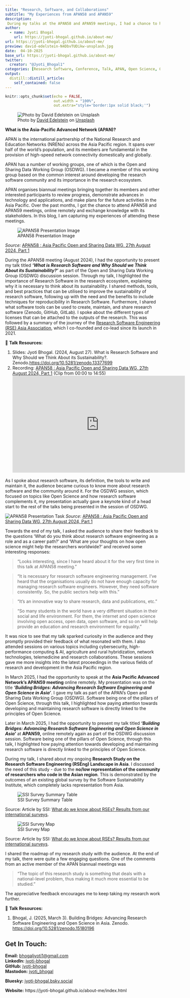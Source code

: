 ```yaml
---
title: "Research, Software, and Collaborations"
subtitle: "My Experiences from APAN58 and APAN59"
description: 
 During my talks at the APAN58 and APAN59 meetings, I had a chance to have interesting conversations and feedback, which I am sharing through this blog.
author:
  - name: Jyoti Bhogal
    url: https://jyoti-bhogal.github.io/about-me/
url: https://jyoti-bhogal.github.io/about-me/
preview: david-edelstein-N4DbvTUDikw-unsplash.jpg
date:  04-10-2025
base_url: https://jyoti-bhogal.github.io/about-me/
twitter:
  creator: "@Jyoti_Bhogal1"
categories: [Research Software, Conference, Talk, APAN, Open Science, Open Source] 
output:
  distill::distill_article:
    self_contained: false
---
```


```r
knitr::opts_chunk$set(echo = FALSE,
                      out.width = "100%",
                      out.extra="style='border:1px solid black;'")

```

![Photo by [David Edelstein](https://unsplash.com/@jlhopes?utm_content=creditCopyText&utm_medium=referral&utm_source=unsplash) on [Unsplash](https://unsplash.com/photos/mount-fuji-japan-N4DbvTUDikw?utm_content=creditCopyText&utm_medium=referral&utm_source=unsplash)](david-edelstein-N4DbvTUDikw-unsplash.jpg)  
  
**What is the Asia-Pacific Advanced Network (APAN)?**

APAN is the international partnership of the National Research and Education Networks (NRENs) across the Asia Pacific region. It spans over half of the world’s population, and its members are fundamental in the provision of high-speed network connectivity domestically and globally.

APAN has a number of working groups, one of which is the Open and Sharing Data Working Group (OSDWG). I  became a member of this working group based on the common interest around developing the research software community and its importance in the research ecosystem.

APAN organises biannual meetings bringing together its members and other interested participants to review progress, demonstrate advances in technology and applications, and make plans for the future activities in the Asia Pacific. Over the past months, I got the chance to attend APAN58 and APAN59 meetings, online remotely and exchange knowledge with its stakeholders. In this blog, I am capturing my experiences of attending these meetings.

![APAN58 Presentation Image](APAN58_talk_image_1_software_sustainability_methods.png)  

*Source:* [APAN58 : Asia Pacific Open and Sharing Data WG, 27th August 2024, Part 1](https://www.youtube.com/watch?v=giTd8lN88KQ) 

During the APAN58 meeting (August 2024), I had the opportunity to present my talk titled ***‘What is Research Software and Why Should we Think About its Sustainability?’*** as part of the Open and Sharing Data Working Group (OSDWG) discussion session. Through my talk, I highlighted the importance of Research Software in the research ecosystem, explaining why it is necessary to think about its sustainability. I shared methods, tools, and best practices that can be utilised to improve the sustainability of research software, following up with the need and the benefits to include techniques for reproducibility in Research Software. Furthermore, I shared what software tools can be used to create, maintain, and share research software (Zenodo, GitHub, GitLab). I spoke about the different types of licenses that can be attached to the outputs of the research. This was followed by a summary of the journey of the [Research Software Engineering (RSE) Asia Association](https://rse-asia.github.io/RSE_Asia/), which I co-founded and co-lead since its launch in 2021\.

🔑 **Talk Resources:** 

1. Slides: Jyoti Bhogal. (2024, August 27). What is Research Software and Why Should we Think About its Sustainability?. Zenodo.[https://doi.org/10.5281/zenodo.13377699](https://doi.org/10.5281/zenodo.13377699)  
2. Recording: [APAN58 : Asia Pacific Open and Sharing Data WG, 27th August 2024, Part 1](https://www.youtube.com/watch?v=giTd8lN88KQ) (Clip from 00:00 to 14:55)
<iframe width="560" height="315" src="https://www.youtube.com/embed/giTd8lN88KQ?si=7P9Tu7Kj90rscXgm&amp;start=1" title="YouTube video player" frameborder="0" allow="accelerometer; autoplay; clipboard-write; encrypted-media; gyroscope; picture-in-picture; web-share" referrerpolicy="strict-origin-when-cross-origin" allowfullscreen></iframe>


As I spoke about research software, its definition, the tools to write and maintain it, the audience became curious to know more about research software and the community around it. For the OSDWG session, which focused on topics like Open Science and how research software complements it, my presentation actually gave a keynote kind of a head start to the rest of the talks being presented in the session of OSDWG. 


![APAN58 Presentation Task](APAN58_talk_image_2_task.png)
*Source*: [APAN58 : Asia Pacific Open and Sharing Data WG, 27th August 2024, Part 1](https://www.youtube.com/watch?v=giTd8lN88KQ) 

Towards the end of my talk, I asked the audience to share their feedback to the questions ‘What do you think about research software engineering as a role and as a career path?’ and ‘What are your thoughts on how open science might help the researchers worldwide?’ and received some interesting responses: 

> “Looks interesting, since I have heard about it for the very first time in this talk at APAN58 meeting.”

> “It is necessary for research software engineering management. I’ve heard that the organisations usually do not have enough capacity for managing research software engineers. However, they need software consistently. So, the  public sectors help with this.”

> “It's an innovative way to share research, data and publications, etc.”

> “So many students in the world have a very different situation in their social and life environment. For them, the internet and open science involving open access, open data, open software, and so on will help provide an education and research environment for equality.”

It was nice to see that my talk sparked curiosity in the audience and they promptly provided their feedback of what resonated with them. I also attended sessions on various topics including cybersecurity, high-performance computing & AI, agriculture and rural hybridization, network technologies, telemedicine and research collaborations. These sessions gave me more insights into the latest proceedings in the various fields of research and development in the Asia Pacific region.

In March 2025, I had the opportunity to speak at the **Asia Pacific Advanced Network’s APAN59 meeting** online remotely. My presentation was on the title ***‘Building Bridges: Advancing Research Software Engineering and Open Science in Asia’***. I gave my talk as part of the APAN’s Open and Sharing Data Working Group (OSDWG). Software being one of the pillars of Open Science, through this talk, I highlighted how paying attention towards developing and maintaining research software is directly linked to the principles of Open Science.

Later in March 2025, I had the opportunity to present my talk titled ***‘Building Bridges: Advancing Research Software Engineering and Open Science in Asia’*** at **APAN59,** online remotely again as part of the OSDWG discussion session. Software being one of the pillars of Open Science, through this talk, I highlighted how paying attention towards developing and maintaining research software is directly linked to the principles of Open Science.

During my talk, I shared about my ongoing **Research Study on the Research Software Engineering (RSEng) Landscape in Asia**. I discussed the need of this study \- due to the **no/low representation of the community of researchers who code in the Asian region**. This is demonstrated by the outcomes of an existing global survey by the Software Sustainability Institute, which completely lacks representation from Asia.

![SSI Survey Summary Table](ssi_survey_summary_table.png)

Source: Article by SSI: [What do we know about RSEs? Results from our international surveys](https://www.software.ac.uk/blog/what-do-we-know-about-rses-results-our-international-surveys).  

![SSI Survey Map](ssi_survey_map.png)  

Source: Article by SSI: [What do we know about RSEs? Results from our international surveys](https://www.software.ac.uk/blog/what-do-we-know-about-rses-results-our-international-surveys).


I shared the roadmap of my research study with the audience. At the end of my talk, there were quite a few engaging questions. One of the comments from an active member of the APAN biannual meetings was

>“The topic of this research study is something that deals with a national-level problem, thus making it much more essential to be studied.”

The appreciative feedback encourages me to keep taking my research work further.

🔑 **Talk Resources:**

1. Bhogal, J. (2025, March 3). Building Bridges: Advancing Research Software Engineering and Open Science in Asia. Zenodo. [https://doi.org/10.5281/zenodo.15180196](https://doi.org/10.5281/zenodo.15180196)


## Get In Touch:

**Email:** [bhogaljyoti1@gmail.com](mailto:bhogaljyoti1@gmail.com)   
**LinkedIn:** [jyoti-bhogal](http://www.linkedin.com/in/jyoti-bhogal)  
**GitHub:** [jyoti-bhogal](https://github.com/jyoti-bhogal)   
**Mastodon:** [jyoti_bhogal](https://mastodon.social/@jyoti_bhogal)

**Bluesky:** [jyoti-bhogal.bsky.social](https://bsky.app/profile/jyoti-bhogal.bsky.social)

**Website:** https://jyoti-bhogal.github.io/about-me/index.html

